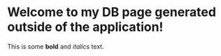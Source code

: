 
# Welcome to my DB page generated outside of the application!

This is some **bold** and _italics_ text.

<BannerCard />
<CategoriesProductsList />
